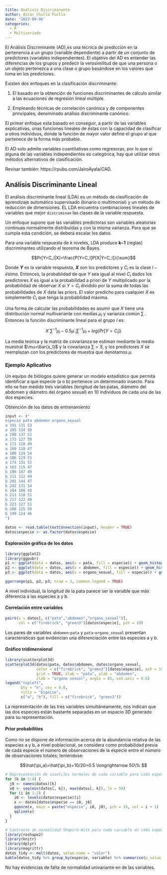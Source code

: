 ```yaml
---
title: Análisis Discriminante
author: Oscar Chullo Puclla
date: '2023-09-06'
categories:
  - R
  - Multivariado
---
```


El Análisis Discriminante (AD),es una técnica de predicción en la pertenencia a un grupo (variable dependiente) a partir de un conjunto de predictores (variables independientes). El objetivo del AD es entender las diferencias de los grupos y predecir la verosimilitud de que una persona o un objeto pertenezca a una clase o grupo basándose en los valores que toma en los predictores.

Existen dos enfoques en la clasificación discriminante:

1. El basado en la obtención de funciones discriminantes de cálculo similar a las ecuaciones de regresión lineal múltiple.

2. Empleando técnicas de correlación canónica y de componentes principales, denominado análisis discriminante canónico.

El primer enfoque esta basado en conseguir, a partir de las variables explicativas, unas funciones lineales de éstas con la capacidad de clasificar a otros individuos, donde la función de mayor valor define el grupo al que pertenece de la forma más probable.

El AD solo admite variables cuantitativas como regresoras, por lo que si alguna de las variables independientes es categórica, hay que utilizar otros métodos alternativos de clasificación. 

Revisar también: https://rpubs.com/JairoAyala/CAD.

## Análisis Discriminante Lineal

El análisis discriminante lineal (LDA) es un método de clasificación de aprendizaje automático supervisado (binario o multimonial) y un método de reducción de dimensiones. EL LDA encuentra combinaciones lineales de variables que mejor `discriminan` las clases de la variable respuesta.

Un enfoque supone que las variables predictoras son variables aleatorias continuas normalmente distribuidas y con la misma varianza. Para que se cumpla esta condición, se deberá escalar los datos.

Para una variable respuesta de *k* niveles, LDA produce **k−1** (reglas) discriminantes utilizando el teorema de Bayes.

$$Pr[Y=C_l|X]=\frac{P[Y=C_l]P[X|Y=C_l]}{\sum}$$

Donde ***Y*** es la variable respuesta, ***X*** son los predictores y $C_l$ es la clase $l-ésima$. Entonces, la probablidad de que $Y$ sea igual al nivel $C_l$ dados los predictores $X$ es igual a la probabilidad a priori de $Y$ multiplicado por la probabilidad de observar $X$ si $Y=C_l$ dividido por la suma de todas las probabilidades de $X$ data las priors. El valor predicho para cualquier $X$ es simplemente $C_l$ que tenga la probabilidad máxima.

Una forma de calcular las probabilidades es asumir que $X$ tiene una distribución normal multivariante con medias $\mu_l$ y varianza común $\sum$ . Entonces la función discriminante lineal para el grupo $l$ es:

$$X´{\sum}^{-1}\mu_l-0.5{\mu}´_l{\sum}^{-1}\mu_l+log(Pr[Y=C_l])$$

La media teórica y la matriz de covarianza se estiman mediante la media muestral $\mu=\bar{x_l}$ y la covarianza $\sum=S$, y los predictores $X$ se reemplazan con los predictores de muestra que denotamos $\mu$.

### Ejemplo Aplicativo

Un equipo de biólogos quiere generar un modelo estadístico que permita identificar a que especie (a o b) pertenece un determinado insecto. Para ello se han medido tres variables (longitud de las patas, diámetro del abdomen y diámetro del órgano sexual) en 10 individuos de cada una de las dos especies.

Obtención de los datos de entrenamiento

```r
input <- ("
especie pata abdomen organo_sexual 
a 191 131 53
a 185 134 50
a 200 137 52
a 173 127 50
a 171 128 49
a 160 118 47
a 188 134 54
a 186 129 51
a 174 131 52
a 163 115 47
b 186 107 49
b 211 122 49
b 201 144 47
b 242 131 54
b 184 108 43
b 211 118 51
b 217 122 49
b 223 127 51
b 208 125 50
b 199 124 46
")
```

```r
datos <- read.table(textConnection(input), header = TRUE)
datos$especie <- as.factor(datos$especie)
```

#### Exploración gráfica de los datos

```r
library(ggplot2)
library(ggpubr)
p1 <- ggplot(data = datos, aes(x = pata, fill = especie)) + geom_histogram(position = "identity", alpha = 0.5)
p2 <- ggplot(data = datos, aes(x = abdomen, fill = especie)) + geom_histogram(position = "identity", alpha = 0.5)
p3 <- ggplot(data = datos, aes(x = organo_sexual, fill = especie)) + geom_histogram(position = "identity", alpha = 0.5)

ggarrange(p1, p2, p3, nrow = 3, common.legend = TRUE)
```

A nivel individual, la longitud de la pata parece ser la variable que más diferencia a las especies a y b.

#### Correlación entre variables
```r
pairs(x = datos[, c("pata","abdomen","organo_sexual")],
      col = c("firebrick", "green3")[datos$especie], pch = 19)
```

Los pares de variables `abdomen`-`pata` y `pata`-`organo_sexual` presentan caracteristicas que evidencian una diferenciación entre las especies a y b.

#### Gráfico tridimensional

```r
library(scatterplot3d)
scatterplot3d(datos$pata, datos$abdomen, datos$organo_sexual,
              color = c("firebrick", "green3")[datos$especie], pch = 19,
              grid = TRUE, xlab = "pata", ylab = "abdomen",
              zlab = "organo sexual", angle = 65, cex.axis = 0.6)
legend("topleft",
       bty = "n", cex = 0.8,
       title = "Especie",
       c("a", "b"), fill = c("firebrick", "green3"))
```

La representación de las tres variables simultáneamente, nos indican que las dos especies están bastante separadas en un espacio 3D generado para su representación.

#### Prior probabilities

Como no se dispone de información acerca de la abundancia relativa de las especies a y b, a nivel poblacional, se considera como probabilidad previa de cada especie el número de observaciones de la especie entre el número de observaciones totales; teniendose:

$$\hat{\pi_a}=\hat{\pi_b}=10/20=0.5  \longrightarrow 50\% $$
```r
# Representación de cuantiles normales de cada variable para cada especie 
for (k in 2:4) {
  j0 <- names(datos)[k]
  x0 <- seq(min(datos[, k]), max(datos[, k]), le = 50)
  for (i in 1:2) {
    i0 <- levels(datos$especie)[i]
    x <- datos[datos$especie == i0, j0]
    qqnorm(x, main = paste("especie", i0, j0), pch = 19, col = i + 1)
    qqline(x)
  }
}
```

```r
# Contraste de normalidad Shapiro-Wilk para cada variable en cada especie
library(reshape2)
library(knitr)
library(dplyr)
library(magrittr)
datos_tidy <- melt(datos, value.name = "valor")
kable(datos_tidy %>% group_by(especie, variable) %>% summarise(p_value_Shapiro.test = shapiro.test(valor)$p.value))
```

No hay evidencias de falta de normalidad univariante en de las variables.
